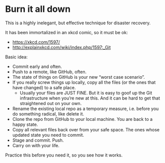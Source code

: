 # Burn it all down {#burn}

This is a highly inelegant, but effective technique for disaster recovery.

It has been immortalized in an xkcd comic, so it must be ok:

  * <https://xkcd.com/1597/>
  * <http://explainxkcd.com/wiki/index.php/1597:_Git>

Basic idea:

  * Commit early and often.
  * Push to a remote, like GitHub, often.
  * The state of things on GitHub is your new "worst case scenario".
  * If you really screw things up locally, copy all the files (or the ones that
    have changed) to a safe place.
    - Usually your files are JUST FINE. But it is easy to goof up the Git
      infrastructure when you're new at this. And it can be hard to get that
      straightened out on your own.
  * Rename the existing local repo as a temporary measure, i.e. before you do
    something radical, like delete it.
  * Clone the repo from GitHub to your local machine. You are back to a happy state.
  * Copy all relevant files back over from your safe space. The ones whose
    updated state you need to commit.
  * Stage and commit. Push.
  * Carry on with your life.

Practice this before you need it, so you see how it works.

